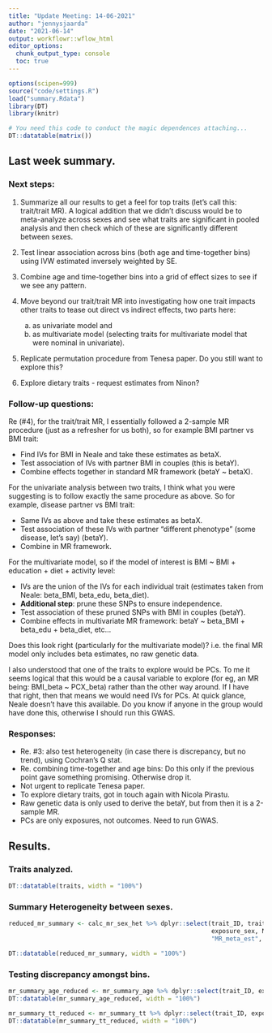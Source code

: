 ```yaml
---
title: "Update Meeting: 14-06-2021"
author: "jennysjaarda"
date: "2021-06-14"
output: workflowr::wflow_html
editor_options:
  chunk_output_type: console
  toc: true
---
```



```r

options(scipen=999)
source("code/settings.R")
load("summary.Rdata")
library(DT)
library(knitr)

```

```r
# You need this code to conduct the magic dependences attaching...
DT::datatable(matrix())
```

## Last week summary.

### Next steps: 

1. Summarize all our results to get a feel for top traits (let's call this: trait/trait MR). A logical addition that we didn't discuss would be to meta-analyze across sexes and see what traits are significant in pooled analysis and then check which of these are significantly different between sexes.

2. Test linear association across bins (both age and time-together bins) using IVW estimated inversely weighted by SE. 

3. Combine age and time-together bins into a grid of effect sizes to see if we see any pattern. 

4. Move beyond our trait/trait MR into investigating how one trait impacts other traits to tease out direct vs indirect effects, two parts here:
    (a) as univariate model and 
    (b) as multivariate model (selecting traits for multivariate model that were nominal in univariate).
    
5. Replicate permutation procedure from Tenesa paper. Do you still want to explore this?

6. Explore dietary traits - request estimates from Ninon? 

### Follow-up questions:

Re (#4), for the trait/trait MR, I essentially followed a 2-sample MR procedure (just as a refresher for us both), so for example BMI partner vs BMI trait: 

- Find IVs for BMI in Neale and take these estimates as betaX.
- Test association of IVs with partner BMI in couples (this is betaY). 
- Combine effects together in standard MR framework (betaY ~ betaX). 

For the univariate analysis between two traits, I think what you were suggesting is to follow exactly the same procedure as above. So for example, disease partner vs BMI trait: 

- Same IVs as above and take these estimates as betaX.
- Test association of these IVs with partner "different phenotype" (some disease, let's say) (betaY). 
- Combine in MR framework. 

For the multivariate model, so if the model of interest is BMI ~ BMI + education + diet + activity level: 

- IVs are the union of the IVs for each individual trait (estimates taken from Neale: beta_BMI, beta_edu, beta_diet). 
- **Additional step**: prune these SNPs to ensure independence.
- Test association of these pruned SNPs with BMI in couples (betaY). 
- Combine effects in multivariate MR framework: betaY ~ beta_BMI + beta_edu + beta_diet, etc... 

Does this look right (particularly for the multivariate model)? i.e. the final MR model only includes beta estimates, no raw genetic data. 

I also understood that one of the traits to explore would be PCs. To me it seems logical that this would be a causal variable to explore (for eg, an MR being: BMI_beta ~ PCX_beta) rather than the other way around. If I have that right, then that means we would need IVs for PCs. At quick glance, Neale doesn't have this available. Do you know if anyone in the group would have done this, otherwise I should run this GWAS. 

### Responses:

- Re. #3: also test heterogeneity (in case there is discrepancy, but no trend), using Cochran's Q stat.
- Re. combining time-together  and age bins: Do this only if the previous point gave something promising. Otherwise drop it. 
- Not urgent to replicate Tenesa paper.
- To explore dietary traits, got in touch again with Nicola Pirastu.
- Raw genetic data is only used to derive the betaY, but from then it is a 2-sample MR.
-  PCs are only exposures, not outcomes. Need to run GWAS. 

## Results.

### Traits analyzed.

```r

DT::datatable(traits, width = "100%")

```

### Summary Heterogeneity between sexes.

```r

reduced_mr_summary <- calc_mr_sex_het %>% dplyr::select(trait_ID, trait_description, 
                                                        exposure_sex, N_snps,"IVW/Wald_summary","IVW/Wald_pval", 
                                                        "MR_meta_est", "MR_meta_pval", "sex_het")

DT::datatable(reduced_mr_summary, width = "100%")

```


### Testing discrepancy amongst bins.

```r

mr_summary_age_reduced <- mr_summary_age %>% dplyr::select(trait_ID, exposure_sex, Q_stat, Q_pval)
DT::datatable(mr_summary_age_reduced, width = "100%")

mr_summary_tt_reduced <- mr_summary_tt %>% dplyr::select(trait_ID, exposure_sex, Q_stat, Q_pval)
DT::datatable(mr_summary_tt_reduced, width = "100%")

```


